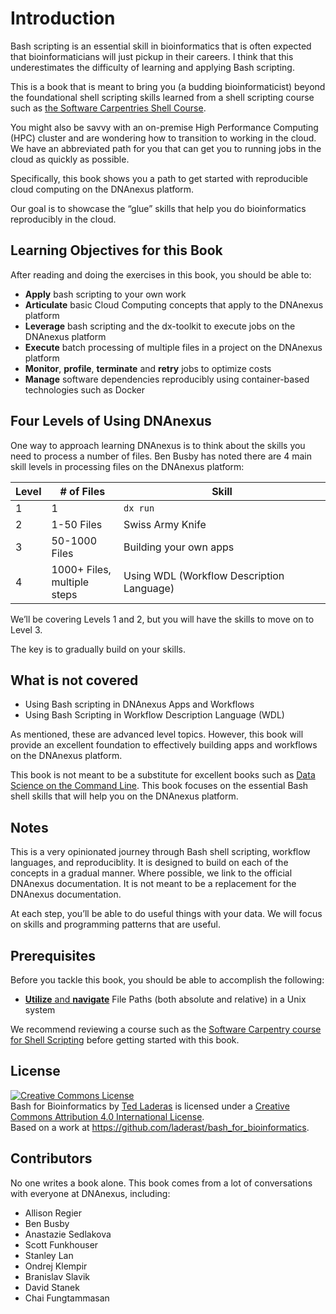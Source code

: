 # Introduction 

Bash scripting is an essential skill in bioinformatics that is often expected that bioinformaticians will just pickup in their careers. I think that this underestimates the difficulty of learning and applying Bash scripting.

This is a book that is meant to bring you (a budding bioinformaticist) beyond the foundational shell scripting skills learned from a shell scripting course such as [the Software Carpentries Shell  Course](https://swcarpentry.github.io/shell-novice/).

You might also be savvy with an on-premise High Performance Computing (HPC) cluster and are wondering how to transition to working in the cloud. We have an abbreviated path for you that can get you to running jobs in the cloud as quickly as possible.

Specifically, this book shows you a path to get started with reproducible cloud computing on the DNAnexus platform.

Our goal is to showcase the "glue" skills that help you do bioinformatics reproducibly in the cloud.

## Learning Objectives for this Book

After reading and doing the exercises in this book, you should be able to:

-   **Apply** bash scripting to your own work
-   **Articulate** basic Cloud Computing concepts that apply to the DNAnexus platform
-   **Leverage** bash scripting and the dx-toolkit to execute jobs on the DNAnexus platform
-   **Execute** batch processing of multiple files in a project on the DNAnexus platform
-   **Monitor**, **profile**, **terminate** and **retry** jobs to optimize costs
-   **Manage** software dependencies reproducibly using container-based technologies such as Docker

## Four Levels of Using DNAnexus

One way to approach learning DNAnexus is to think about the skills you need to process a number of files. Ben Busby has noted there are 4 main skill levels in processing files on the DNAnexus platform:

| Level | \# of Files   | Skill                                     |
|-------|---------------|-------------------------------------------|
| 1     | 1             | `dx run`                                  |
| 2     | 1-50 Files    | Swiss Army Knife                          |
| 3     | 50-1000 Files | Building your own apps                    |
| 4     | 1000+ Files, multiple steps   | Using WDL (Workflow Description Language) |

We'll be covering Levels 1 and 2, but you will have the skills to move on to Level 3.

The key is to gradually build on your skills.

## What is not covered

-   Using Bash scripting in DNAnexus Apps and Workflows
-   Using Bash Scripting in Workflow Description Language (WDL)

As mentioned, these are advanced level topics. However, this book will provide an excellent foundation to effectively building apps and workflows on the DNAnexus platform.

This book is not meant to be a substitute for excellent books such as [Data Science on the Command Line](https://datascienceatthecommandline.com/2e/). This book focuses on the essential Bash shell skills that will help you on the DNAnexus platform.

## Notes

This is a very opinionated journey through Bash shell scripting, workflow languages, and reproduciblity. It is designed to build on each of the concepts in a gradual manner. Where possible, we link to the official DNAnexus documentation. It is not meant to be a replacement for the DNAnexus documentation.

At each step, you'll be able to do useful things with your data. We will focus on skills and programming patterns that are useful.

## Prerequisites

Before you tackle this book, you should be able to accomplish the following:

-   [**Utilize** and **navigate**](https://swcarpentry.github.io/shell-novice/02-filedir/index.html) File Paths (both absolute and relative) in a Unix system

We recommend reviewing a course such as the [Software Carpentry course for Shell Scripting](https://swcarpentry.github.io/shell-novice/) before getting started with this book.

## License

<a rel="license" href="http://creativecommons.org/licenses/by/4.0/"><img src="https://i.creativecommons.org/l/by/4.0/88x31.png" alt="Creative Commons License" style="border-width:0"/></a><br />[Bash for Bioinformatics]{xmlns:dct="http://purl.org/dc/terms/" property="dct:title"} by <a xmlns:cc="http://creativecommons.org/ns#" href="https://laderast.github.io/bash_for_bioinformatics" property="cc:attributionName" rel="cc:attributionURL">Ted Laderas</a> is licensed under a <a rel="license" href="http://creativecommons.org/licenses/by/4.0/">Creative Commons Attribution 4.0 International License</a>.<br />Based on a work at <a xmlns:dct="http://purl.org/dc/terms/" href="https://github.com/laderast/bash_for_bioinformatics" rel="dct:source">https://github.com/laderast/bash_for_bioinformatics</a>.

## Contributors

No one writes a book alone. This book comes from a lot of conversations with everyone at DNAnexus, including:

-   Allison Regier
-   Ben Busby
-   Anastazie Sedlakova
-   Scott Funkhouser
-   Stanley Lan
-   Ondrej Klempir
-   Branislav Slavik
-   David Stanek
-   Chai Fungtammasan

